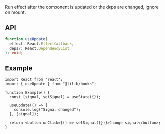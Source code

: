 Run effect after the component is updated or the deps are changed, ignore on mount.

## API

```ts
function useUpdate(
  effect: React.EffectCallback,
  deps?: React.DependencyList
): void;
```

## Example

```tsx
import React from "react";
import { useUpdate } from "@lilib/hooks";

function Example() {
  const [signal, setSignal] = useState({});

  useUpdate(() => {
    console.log("Signal changed");
  }, [signal]);

  return <button onClick={() => setSignal({})}>Change signal</button>;
}
```
